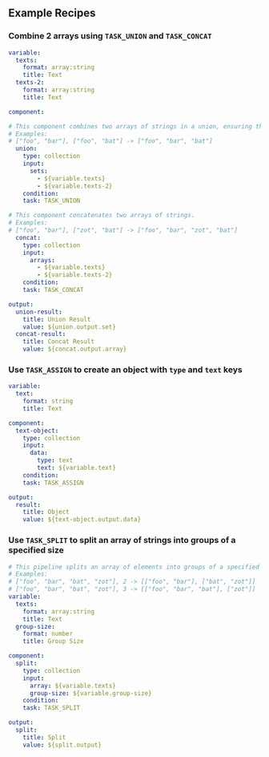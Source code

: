 ## Example Recipes

### Combine 2 arrays using `TASK_UNION` and `TASK_CONCAT`

```yaml
variable:
  texts:
    format: array:string
    title: Text
  texts-2:
    format: array:string
    title: Text

component:

# This component combines two arrays of strings in a union, ensuring that no duplicates are included.
# Examples:
# ["foo", "bar"], ["foo", "bat"] -> ["foo", "bar", "bat"]
  union:
    type: collection
    input:
      sets:
        - ${variable.texts}
        - ${variable.texts-2}
    condition:
    task: TASK_UNION

# This component concatenates two arrays of strings.
# Examples:
# ["foo", "bar"], ["zot", "bat"] -> ["foo", "bar", "zot", "bat"]
  concat:
    type: collection
    input:
      arrays:
        - ${variable.texts}
        - ${variable.texts-2}
    condition:
    task: TASK_CONCAT

output:
  union-result:
    title: Union Result
    value: ${union.output.set}
  concat-result:
    title: Concat Result
    value: ${concat.output.array}
```


### Use `TASK_ASSIGN` to create an object with `type` and `text` keys
```yaml
variable:
  text:
    format: string
    title: Text

component:
  text-object:
    type: collection
    input:
      data:
        type: text
        text: ${variable.text}
    condition:
    task: TASK_ASSIGN

output:
  result:
    title: Object
    value: ${text-object.output.data}
```

### Use `TASK_SPLIT` to split an array of strings into groups of a specified size
```yaml
# This pipeline splits an array of elements into groups of a specified size.
# Examples:
# ["foo", "bar", "bat", "zot"], 2 -> [["foo", "bar"], ["bat", "zot"]]
# ["foo", "bar", "bat", "zot"], 3 -> [["foo", "bar", "bat"], ["zot"]]
variable:
  texts:
    format: array:string
    title: Text
  group-size:
    format: number
    title: Group Size

component:
  split:
    type: collection
    input:
      array: ${variable.texts}
      group-size: ${variable.group-size}
    condition:
    task: TASK_SPLIT

output:
  split:
    title: Split
    value: ${split.output}
```